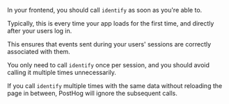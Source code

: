 In your frontend, you should call `identify` as soon as you're able to. 

Typically, this is every time your app loads for the first time, and directly after your users log in. 

This ensures that events sent during your users' sessions are correctly associated with them. 

You only need to call `identify` once per session, and you should avoid calling it multiple times unnecessarily.

If you call `identify` multiple times with the same data without reloading the page in between, PostHog will ignore the subsequent calls.

